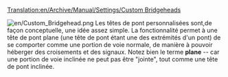 [[Translation:en/Archive/Manual/Settings/Custom Bridgeheads]]


{{fr/Note|Ce n'est pas actuellement en développement}}
[[File:en/Custom Bridgehead.png|left]]
Les têtes de pont personnalisées sont,de façon conceptuelle, une idée assez simple. La fonctionnalité permet à une tête de pont plane (une tête de pont étant une des extrémités d'un pont) de se comporter comme une portion de voie normale, de manière à pouvoir héberger des croisements et des signaux. Notez bien le terme '''plane''' -- car une portion de voie inclinée ne peut pas être "jointe", tout comme une tête de pont inclinée.